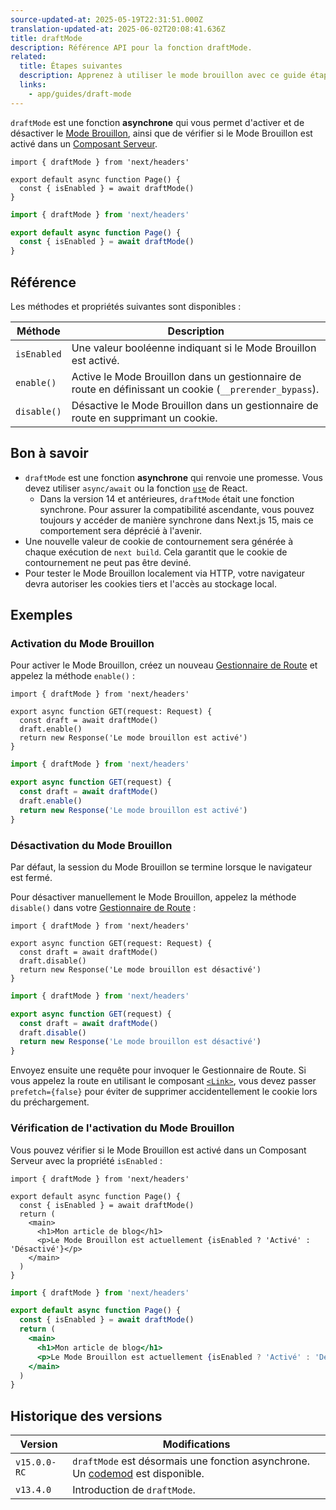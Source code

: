 ```yaml
---
source-updated-at: 2025-05-19T22:31:51.000Z
translation-updated-at: 2025-06-02T20:08:41.636Z
title: draftMode
description: Référence API pour la fonction draftMode.
related:
  title: Étapes suivantes
  description: Apprenez à utiliser le mode brouillon avec ce guide étape par étape.
  links:
    - app/guides/draft-mode
---
```


`draftMode` est une fonction **asynchrone** qui vous permet d'activer et de désactiver le [Mode Brouillon](/docs/app/guides/draft-mode), ainsi que de vérifier si le Mode Brouillon est activé dans un [Composant Serveur](/docs/app/getting-started/server-and-client-components).

```tsx filename="app/page.ts" switcher
import { draftMode } from 'next/headers'

export default async function Page() {
  const { isEnabled } = await draftMode()
}
```

```jsx filename="app/page.js" switcher
import { draftMode } from 'next/headers'

export default async function Page() {
  const { isEnabled } = await draftMode()
}
```

## Référence

Les méthodes et propriétés suivantes sont disponibles :

| Méthode      | Description                                                                       |
| ----------- | --------------------------------------------------------------------------------- |
| `isEnabled` | Une valeur booléenne indiquant si le Mode Brouillon est activé.                          |
| `enable()`  | Active le Mode Brouillon dans un gestionnaire de route en définissant un cookie (`__prerender_bypass`). |
| `disable()` | Désactive le Mode Brouillon dans un gestionnaire de route en supprimant un cookie.                      |

## Bon à savoir

- `draftMode` est une fonction **asynchrone** qui renvoie une promesse. Vous devez utiliser `async/await` ou la fonction [`use`](https://react.dev/reference/react/use) de React.
  - Dans la version 14 et antérieures, `draftMode` était une fonction synchrone. Pour assurer la compatibilité ascendante, vous pouvez toujours y accéder de manière synchrone dans Next.js 15, mais ce comportement sera déprécié à l'avenir.
- Une nouvelle valeur de cookie de contournement sera générée à chaque exécution de `next build`. Cela garantit que le cookie de contournement ne peut pas être deviné.
- Pour tester le Mode Brouillon localement via HTTP, votre navigateur devra autoriser les cookies tiers et l'accès au stockage local.

## Exemples

### Activation du Mode Brouillon

Pour activer le Mode Brouillon, créez un nouveau [Gestionnaire de Route](/docs/app/building-your-application/routing/route-handlers) et appelez la méthode `enable()` :

```tsx filename="app/draft/route.ts" switcher
import { draftMode } from 'next/headers'

export async function GET(request: Request) {
  const draft = await draftMode()
  draft.enable()
  return new Response('Le mode brouillon est activé')
}
```

```js filename="app/draft/route.js" switcher
import { draftMode } from 'next/headers'

export async function GET(request) {
  const draft = await draftMode()
  draft.enable()
  return new Response('Le mode brouillon est activé')
}
```

### Désactivation du Mode Brouillon

Par défaut, la session du Mode Brouillon se termine lorsque le navigateur est fermé.

Pour désactiver manuellement le Mode Brouillon, appelez la méthode `disable()` dans votre [Gestionnaire de Route](/docs/app/building-your-application/routing/route-handlers) :

```tsx filename="app/draft/route.ts" switcher
import { draftMode } from 'next/headers'

export async function GET(request: Request) {
  const draft = await draftMode()
  draft.disable()
  return new Response('Le mode brouillon est désactivé')
}
```

```js filename="app/draft/route.js" switcher
import { draftMode } from 'next/headers'

export async function GET(request) {
  const draft = await draftMode()
  draft.disable()
  return new Response('Le mode brouillon est désactivé')
}
```

Envoyez ensuite une requête pour invoquer le Gestionnaire de Route. Si vous appelez la route en utilisant le composant [`<Link>`](/docs/app/api-reference/components/link), vous devez passer `prefetch={false}` pour éviter de supprimer accidentellement le cookie lors du préchargement.

### Vérification de l'activation du Mode Brouillon

Vous pouvez vérifier si le Mode Brouillon est activé dans un Composant Serveur avec la propriété `isEnabled` :

```tsx filename="app/page.ts" switcher
import { draftMode } from 'next/headers'

export default async function Page() {
  const { isEnabled } = await draftMode()
  return (
    <main>
      <h1>Mon article de blog</h1>
      <p>Le Mode Brouillon est actuellement {isEnabled ? 'Activé' : 'Désactivé'}</p>
    </main>
  )
}
```

```jsx filename="app/page.js" switcher
import { draftMode } from 'next/headers'

export default async function Page() {
  const { isEnabled } = await draftMode()
  return (
    <main>
      <h1>Mon article de blog</h1>
      <p>Le Mode Brouillon est actuellement {isEnabled ? 'Activé' : 'Désactivé'}</p>
    </main>
  )
}
```

## Historique des versions

| Version      | Modifications                                                                                                  |
| ------------ | -------------------------------------------------------------------------------------------------------- |
| `v15.0.0-RC` | `draftMode` est désormais une fonction asynchrone. Un [codemod](/docs/app/guides/upgrading/codemods#150) est disponible. |
| `v13.4.0`    | Introduction de `draftMode`.                                                                                  |